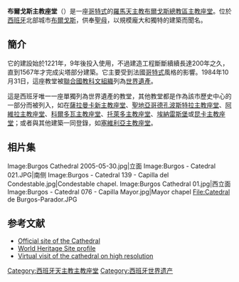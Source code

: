 {{Infobox World Heritage Site
| zh_name     = 布尔戈斯主教座堂
| en_name         = Burgos Cathedral
| fr_name         = Cathédrale Sainte-Marie de Burgos
| site_img       = Catedral de Burgos.jpg
|site_img_capt = 布爾戈斯主教座堂
| country = {{ESP}}
| criterion_c        =  ii, iv, vi
| ID          = 316
| Region = 欧洲和北美地区
| Year        = 1984
| Session     = 8th
| Link        = http://whc.unesco.org/en/list/316
}}
'''布爾戈斯主教座堂'''（{{lang-es|Catedral de Burgos}}）是一座[[哥特式|哥特式]]的[[羅馬天主教|羅馬天主教]][[天主教布爾戈斯總教區|布爾戈斯總教區]][[主教座堂|主教座堂]]。位於[[西班牙|西班牙]]北部城市[[布爾戈斯|布爾戈斯]]，供奉[[聖母|聖母]]，以規模​​龐大和獨特的建築而聞名。

==簡介==
它的建設始於1221年，9年後投入使用，不過建造工程斷斷續續長達200年之久，直到1567年才完成尖塔部分建築。它主要受到法國[[哥特式建築|哥特式]]風格的影響。1984年10月31日，這座教堂被[[聯合國教科文組織|聯合國教科文組織]]列為[[世界遺產|世界遺產]]。

這是西班牙唯一一座單獨列為世界遺產的教堂，其他教堂都是作為該市歷史中心的一部分而被列入，如在[[薩拉曼卡新主教座堂|薩拉曼卡新主教座堂]]、[[聖地亞哥德孔波斯特拉主教座堂|聖地亞哥德孔波斯特拉主教座堂]]、[[阿維拉主教座堂|阿維拉主教座堂]]、[[科爾多瓦主教座堂|科爾多瓦主教座堂]]、[[托萊多主教座堂|托萊多主教座堂]]、[[埃納雷斯堡|埃納雷斯堡]]或[[昆卡主教座堂(西班牙)|昆卡主教座堂]]；或者與其他建築一同登錄，如[[塞維利亞主教座堂|塞維利亞主教座堂]]。

==相片集==
<gallery perrow="3">
Image:Burgos Cathedral 2005-05-30.jpg|立面
Image:Burgos - Catedral 021.JPG|南侧
Image:Burgos - Catedral 139 - Capilla del Condestable.jpg|Condestable chapel.
Image:Burgos Cathedral 01.jpg|西立面
Image:Burgos - Catedral 076 - Capilla Mayor.jpg|Mayor chapel
File:Catedral de Burgos-Parador.JPG
</gallery>

==参考文献==
{{commons|Cathedral of Burgos}}
*[http://www.catedraldeburgos.es Official site of the Cathedral] {{Wayback|url=http://www.catedraldeburgos.es/ |date=20141216212737 }}
*[http://whc.unesco.org/pg.cfm?cid=31&id_site=316 World Heritage Site profile] {{Wayback|url=http://whc.unesco.org/pg.cfm?cid=31&id_site=316 |date=20141013051337 }}
*[http://www.catedralhd.com Virtual visit of the cathedral on high resolution] {{Wayback|url=http://www.catedralhd.com/ |date=20181019121921 }}

{{西班牙世界遗产}}

{{coord|42|20|26.9|N|3|42|16.1|W|region:ES-CL_type:landmark|display=title}}

{{Authority control}}
[[Category:西班牙天主教主教座堂|Category:西班牙天主教主教座堂]]
[[Category:西班牙世界遗产|Category:西班牙世界遗产]]